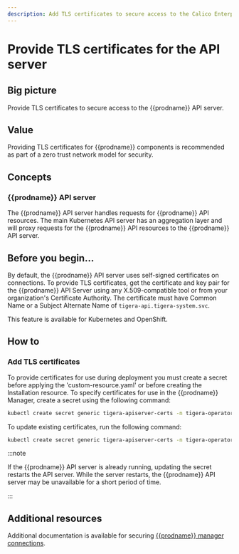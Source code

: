 ```yaml
---
description: Add TLS certificates to secure access to the Calico Enterprise API server.
---
```


# Provide TLS certificates for the API server

## Big picture

Provide TLS certificates to secure access to the {{prodname}} API server.

## Value

Providing TLS certificates for {{prodname}} components is recommended as part of a zero trust network model for security.

## Concepts

### {{prodname}} API server

The {{prodname}} API server handles requests for {{prodname}} API resources. The main Kubernetes API server has an aggregation layer and will proxy requests for the {{prodname}} API resources to the {{prodname}} API server.

## Before you begin...

By default, the {{prodname}} API server uses self-signed certificates on connections. To provide TLS certificates,
get the certificate and key pair for the {{prodname}} API Server using any X.509-compatible tool or from your organization's Certificate Authority. The certificate must have Common Name or a Subject Alternate Name of `tigera-api.tigera-system.svc`.

This feature is available for Kubernetes and OpenShift.

## How to

### Add TLS certificates

To provide certificates for use during deployment you must create a secret before applying the 'custom-resource.yaml' or before creating the Installation resource. To specify certificates for use in the {{prodname}} Manager, create a secret using the following command:

```bash
kubectl create secret generic tigera-apiserver-certs -n tigera-operator --from-file=apiserver.crt=</path/to/certificate-file> --from-file=apiserver.key=</path/to/key-file>
```

To update existing certificates, run the following command:

```bash
kubectl create secret generic tigera-apiserver-certs -n tigera-operator --from-file=apiserver.crt=</path/to/certificate-file> --from-file=apiserver.key=</path/to/key-file> --dry-run -o yaml --save-config | kubectl replace -f -
```

:::note

If the {{prodname}} API server is already running, updating the secret restarts the API server. While the server restarts, the {{prodname}} API server may be unavailable for a short period of time.

:::

## Additional resources

Additional documentation is available for securing [{{prodname}} manager connections](crypto-auth.mdx#connections-from-calico-enterprise-components-to-kube-apiserver-kubernetes-and-openshift).
